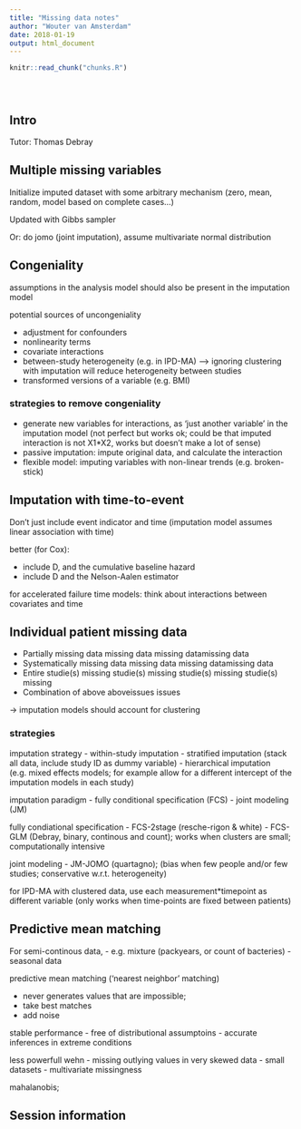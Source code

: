 ```yaml
---
title: "Missing data notes"
author: "Wouter van Amsterdam"
date: 2018-01-19
output: html_document
---
```


<!-- The file analysis/chunks.R contains chunks that define default settings
shared across the workflowr files. -->
```r
knitr::read_chunk("chunks.R")
```

<!-- Update knitr chunk options -->
```r
```

<!-- Insert the date the file was last updated -->
```r
```

<!-- Insert the code version (Git commit SHA1) if Git repository exists and R
 package git2r is installed -->
```r
```

<!-- Add your analysis here -->

## Intro

Tutor: Thomas Debray

## Multiple missing variables

Initialize imputed dataset with some arbitrary mechanism (zero, mean, random, model based on complete cases...)

Updated with Gibbs sampler

Or: do jomo (joint imputation), assume multivariate normal distribution

## Congeniality

assumptions in the analysis model should also be present in the imputation model

potential sources of uncongeniality

- adjustment for confounders
- nonlinearity terms
- covariate interactions
- between-study heterogeneity (e.g. in IPD-MA)
---> ignoring clustering with imputation will reduce heterogeneity between studies
- transformed versions of a variable (e.g. BMI)

### strategies to remove congeniality

- generate new variables for interactions, as 'just another variable' in the imputation model (not perfect but works ok; could be that imputed interaction is not X1*X2, works but doesn't make a lot of sense)
- passive imputation: impute original data, and calculate the interaction
- flexible model: imputing variables with non-linear trends (e.g. broken-stick)

## Imputation with time-to-event

Don't just include event indicator and time (imputation model assumes linear association with time)

better (for Cox):

- include D, and the cumulative baseline hazard
- include D and the Nelson-Aalen estimator

for accelerated failure time models: think about interactions between covariates and time

## Individual patient missing data

- Partially missing data missing data missing datamissing data
- Systematically missing data missing data missing datamissing data
- Entire studie(s) missing studie(s) missing studie(s) missing studie(s) missing
- Combination of above aboveissues issues

-> imputation models should account for clustering

### strategies

imputation strategy
- within-study imputation
- stratified imputation (stack all data, include study ID as dummy variable)
- hierarchical imputation (e.g. mixed effects models; for example allow for a different intercept of the imputation models in each study)

imputation paradigm
- fully conditional specification (FCS)
- joint modeling (JM)

fully condiational specification
- FCS-2stage (resche-rigon & white)
- FCS-GLM (Debray, binary, continous and count); works when clusters are small; computationally intensive

joint modeling
- JM-JOMO (quartagno); (bias when few people and/or few studies; conservative w.r.t. heterogeneity)

for IPD-MA with clustered data, use each measurement*timepoint as different variable (only works when time-points are fixed between patients)

## Predictive mean matching

For semi-continous data, 
- e.g. mixture (packyears, or count of bacteries)
- seasonal data

predictive mean matching ('nearest neighbor' matching)

- never generates values that are impossible;
- take best matches
- add noise

stable performance
- free of distributional assumptoins
- accurate inferences in extreme conditions

less powerfull wehn
- missing outlying values in very skewed data
- small datasets
- multivariate missingness


mahalanobis;





## Session information

<!-- Insert the session information into the document -->
```r
```
